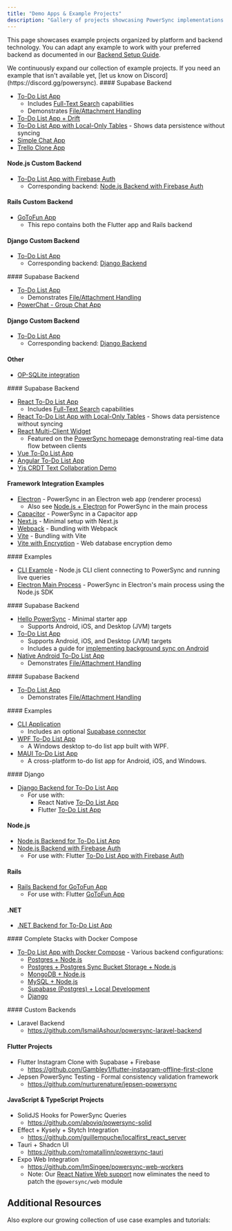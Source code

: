 ```yaml
---
title: "Demo Apps & Example Projects"
description: "Gallery of projects showcasing PowerSync implementations across platforms and frameworks."
---
```


This page showcases example projects organized by platform and backend technology. You can adapt any example to work with your preferred backend as documented in our [Backend Setup Guide](/installation/app-backend-setup).

<Check>
  We continuously expand our collection of example projects. If you need an example that isn't available yet, [let us know on Discord](https://discord.gg/powersync).
</Check>

<AccordionGroup>
  <Accordion title="Flutter" icon="flutter">
  #### Supabase Backend

  * [To-Do List App](https://github.com/powersync-ja/powersync.dart/tree/master/demos/supabase-todolist)
    * Includes [Full-Text Search](/usage/use-case-examples/full-text-search) capabilities
    * Demonstrates [File/Attachment Handling](/integration-guides/supabase-+-powersync/handling-attachments)
  * [To-Do List App + Drift](https://github.com/powersync-ja/powersync.dart/tree/master/demos/supabase-todolist-drift)
  * [To-Do List App with Local-Only Tables](https://github.com/powersync-ja/powersync.dart/tree/main/demos/supabase-todolist-optional-sync) - Shows data persistence without syncing
  * [Simple Chat App](https://github.com/powersync-ja/powersync.dart/tree/master/demos/supabase-simple-chat)
  * [Trello Clone App](https://github.com/powersync-ja/powersync-supabase-flutter-trello-demo)

  #### Node.js Custom Backend

  * [To-Do List App with Firebase Auth](https://github.com/powersync-ja/powersync.dart/tree/main/demos/firebase-nodejs-todolist)
    * Corresponding backend: [Node.js Backend with Firebase Auth](https://github.com/powersync-ja/powersync-nodejs-firebase-backend-todolist-demo)

  #### Rails Custom Backend

  * [GoToFun App](https://github.com/powersync-ja/powersync-rails-flutter-demo)
    * This repo contains both the Flutter app and Rails backend

  #### Django Custom Backend

  * [To-Do List App](https://github.com/powersync-ja/powersync.dart/tree/master/demos/django-todolist)
    * Corresponding backend: [Django Backend](https://github.com/powersync-ja/powersync-django-backend-todolist-demo)
  </Accordion>

  <Accordion title="React Native & Expo" icon="react">
  #### Supabase Backend

  * [To-Do List App](https://github.com/powersync-ja/powersync-js/tree/main/demos/react-native-supabase-todolist)
    * Demonstrates [File/Attachment Handling](/integration-guides/supabase-+-powersync/handling-attachments)
  * [PowerChat - Group Chat App](https://github.com/powersync-ja/powersync-js/tree/main/demos/react-native-supabase-group-chat)

  #### Django Custom Backend

  * [To-Do List App](https://github.com/powersync-ja/powersync-js/tree/main/demos/django-react-native-todolist)
    * Corresponding backend: [Django Backend](https://github.com/powersync-ja/powersync-django-backend-todolist-demo)
   
  #### Other
  * [OP-SQLite integration](https://github.com/powersync-ja/powersync-js/tree/main/demos/react-native-barebones-opsqlite)
  </Accordion>

  <Accordion title="JavaScript Web" icon="js">
  #### Supabase Backend

  * [React To-Do List App](https://github.com/powersync-ja/powersync-js/tree/main/demos/react-supabase-todolist)
    * Includes [Full-Text Search](/usage/use-case-examples/full-text-search) capabilities
  * [React To-Do List App with Local-Only Tables](https://github.com/powersync-ja/powersync-js/tree/main/demos/react-supabase-todolist-optional-sync) - Shows data persistence without syncing
  * [React Multi-Client Widget](https://github.com/powersync-ja/powersync-js/tree/main/demos/react-multi-client)
    * Featured on the [PowerSync homepage](https://www.powersync.com/) demonstrating real-time data flow between clients
  * [Vue To-Do List App](https://github.com/powersync-ja/powersync-js/tree/main/demos/vue-supabase-todolist)
  * [Angular To-Do List App](https://github.com/powersync-ja/powersync-js/tree/main/demos/angular-supabase-todolist)
  * [Yjs CRDT Text Collaboration Demo](https://github.com/powersync-ja/powersync-js/tree/main/demos/yjs-react-supabase-text-collab)

  #### Framework Integration Examples

  * [Electron](https://github.com/powersync-ja/powersync-js/tree/main/demos/example-electron) - PowerSync in an Electron web app (renderer process)
    * Also see [Node.js + Electron](https://github.com/powersync-ja/powersync-js/tree/main/demos/example-electron-node) for PowerSync in the main process
  * [Capacitor](https://github.com/powersync-ja/powersync-js/tree/main/demos/example-capacitor) - PowerSync in a Capacitor app
  * [Next.js](https://github.com/powersync-ja/powersync-js/blob/main/demos/example-nextjs/README.md) - Minimal setup with Next.js
  * [Webpack](https://github.com/powersync-ja/powersync-js/blob/main/demos/example-webpack/README.md) - Bundling with Webpack
  * [Vite](https://github.com/powersync-ja/powersync-js/blob/main/demos/example-vite/README.md) - Bundling with Vite
  * [Vite with Encryption](https://github.com/powersync-ja/powersync-js/blob/main/demos/example-vite-encryption/README.md) - Web database encryption demo
  </Accordion>

  <Accordion title="Node.js (beta)" icon="node-js">
  #### Examples

  * [CLI Example](https://github.com/powersync-ja/powersync-js/tree/main/demos/example-node) - Node.js CLI client connecting to PowerSync and running live queries
  * [Electron Main Process](https://github.com/powersync-ja/powersync-js/tree/main/demos/example-electron-node) - PowerSync in Electron's main process using the Node.js SDK
  </Accordion>

  <Accordion title="Kotlin Multiplatform" icon="k">
  #### Supabase Backend

  * [Hello PowerSync](https://github.com/powersync-ja/powersync-kotlin/tree/main/demos/hello-powersync) - Minimal starter app
    * Supports Android, iOS, and Desktop (JVM) targets
  * [To-Do List App](https://github.com/powersync-ja/powersync-kotlin/tree/main/demos/supabase-todolist)
    * Supports Android, iOS, and Desktop (JVM) targets
    * Includes a guide for [implementing background sync on Android](https://github.com/powersync-ja/powersync-kotlin/blob/main/demos/supabase-todolist/docs/BackgroundSync.md)
  * [Native Android To-Do List App](https://github.com/powersync-ja/powersync-kotlin/tree/main/demos/android-supabase-todolist)
    * Demonstrates [File/Attachment Handling](/usage/use-case-examples/attachments-files)
  </Accordion>

  <Accordion title="Swift" icon="swift">
  #### Supabase Backend

  * [To-Do List App](https://github.com/powersync-ja/powersync-swift/tree/main/Demo)
    * Demonstrates [File/Attachment Handling](/usage/use-case-examples/attachments-files)
  </Accordion>

  <Accordion title=".NET (alpha)" icon="microsoft">
  #### Examples

  * [CLI Application](https://github.com/powersync-ja/powersync-dotnet/tree/main/demos/CommandLine)
    * Includes an optional [Supabase connector](https://github.com/powersync-ja/powersync-dotnet/blob/main/demos/CommandLine/SupabaseConnector.cs)
  * [WPF To-Do List App](https://github.com/powersync-ja/powersync-dotnet/tree/main/demos/WPF)
    * A Windows desktop to-do list app built with WPF.
  * [MAUI To-Do List App](https://github.com/powersync-ja/powersync-dotnet/tree/main/demos/MAUITodo)
    * A cross-platform to-do list app for Android, iOS, and Windows.
  </Accordion>

  <Accordion title="Backend Examples" icon="screwdriver-wrench">
  #### Django
  
  * [Django Backend for To-Do List App](https://github.com/powersync-ja/powersync-django-backend-todolist-demo)
    * For use with:
      * React Native [To-Do List App](https://github.com/powersync-ja/powersync-js/tree/main/demos/django-react-native-todolist)
      * Flutter [To-Do List App](https://github.com/powersync-ja/powersync.dart/tree/master/demos/django-todolist)

  #### Node.js
  
  * [Node.js Backend for To-Do List App](https://github.com/powersync-ja/powersync-nodejs-backend-todolist-demo)
  * [Node.js Backend with Firebase Auth](https://github.com/powersync-ja/powersync-nodejs-firebase-backend-todolist-demo)
    * For use with: Flutter [To-Do List App with Firebase Auth](https://github.com/powersync-ja/powersync.dart/tree/main/demos/firebase-nodejs-todolist)

  #### Rails
  
  * [Rails Backend for GoToFun App](https://github.com/powersync-ja/powersync-rails-flutter-demo/tree/main/gotofun-backend)
    * For use with: Flutter [GoToFun App](https://github.com/powersync-ja/powersync-rails-flutter-demo/tree/main/gotofun-app)

  #### .NET
  
  * [.NET Backend for To-Do List App](https://github.com/powersync-ja/powersync-dotnet-backend-demo)
  </Accordion>

  <Accordion title="Self-Hosting Examples" icon="desktop">
  #### Complete Stacks with Docker Compose
  
  * [To-Do List App with Docker Compose](https://github.com/powersync-ja/self-host-demo) - Various backend configurations:
    * [Postgres + Node.js](https://github.com/powersync-ja/self-host-demo/tree/main/demos/nodejs-postgres-bucket-storage)
    * [Postgres + Postgres Sync Bucket Storage + Node.js](https://github.com/powersync-ja/self-host-demo/tree/main/demos/nodejs)
    * [MongoDB + Node.js](https://github.com/powersync-ja/self-host-demo/tree/main/demos/nodejs-mongodb)
    * [MySQL + Node.js](https://github.com/powersync-ja/self-host-demo/tree/main/demos/nodejs-mysql)
    * [Supabase (Postgres) + Local Development](https://github.com/powersync-ja/self-host-demo/tree/main/demos/supabase)
    * [Django](https://github.com/powersync-ja/self-host-demo/tree/main/demos/django)  
  </Accordion>

  <Accordion title="Notable Community Projects" icon="people-carry-box">
  #### Custom Backends

  * Laravel Backend
    * https://github.com/IsmailAshour/powersync-laravel-backend

  #### Flutter Projects

  * Flutter Instagram Clone with Supabase + Firebase
    * https://github.com/Gambley1/flutter-instagram-offline-first-clone
  * Jepsen PowerSync Testing - Formal consistency validation framework
    * https://github.com/nurturenature/jepsen-powersync
  
  #### JavaScript & TypeScript Projects

  * SolidJS Hooks for PowerSync Queries
    * https://github.com/aboviq/powersync-solid
  * Effect + Kysely + Stytch Integration
    * https://github.com/guillempuche/localfirst_react_server
  * Tauri + Shadcn UI
    * https://github.com/romatallinn/powersync-tauri
  * Expo Web Integration
    * https://github.com/ImSingee/powersync-web-workers
    * Note: Our [React Native Web support](/client-sdk-references/react-native-and-expo/react-native-web-support) now eliminates the need to patch the `@powersync/web` module
  </Accordion>
</AccordionGroup>

## Additional Resources

Also explore our growing collection of use case examples and tutorials:

<CardGroup>
  <Card title="Use Case Examples" icon="gear" href="/usage/use-case-examples" horizontal />
  <Card title="Tutorials" icon="graduation-cap" href="/tutorials/overview" horizontal />
</CardGroup>